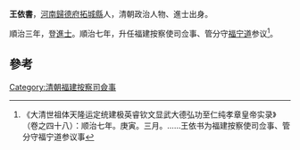 '''王依書'''，[[河南|河南]][[歸德府|歸德府]][[拓城縣|拓城縣]]人，清朝政治人物、進士出身。

順治三年，登[[進士|進士]]。順治七年，升任福建按察使司佥事、管分守[[福宁道|福宁道]]参议<ref>《大清世祖体天隆运定统建极英睿钦文显武大德弘功至仁纯孝章皇帝实录》（卷之四十八）：顺治七年。庚寅。三月。……王依书为福建按察使司佥事、管分守福宁道参议事</ref>。

==參考==
{{reflist}}
{{清朝人物小作品}}
{{顺治三年丙戌科殿试金榜}}
[[Category:清朝福建按察司僉事|Category:清朝福建按察司僉事]]